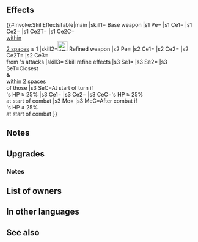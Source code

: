 {{Weapon Infobox
|tagid=SID_虚ろな槍
|weaponName=Bereft Lance
|image=wep_lc102
|weaponType=Lance
|might=16
|range=1
|effect=Grants Def+3. Grants Atk/Def+X during combat. (Calculates X based on number of allies within 2 spaces of unit: 0 allies grants +6; 1 ally grants +4; 2 allies grants +2; ≥3 allies grants +0.) If the number of allies within 2 spaces is ≤ 1, neutralizes foe's bonuses (from skills like Fortify, Rally, etc.) during combat.
|cost=400
|exclusive=1
|statModifiers=0,16,0,3,0
|required=Silver Lance
|intID=2548
|sort=537
|effectRange=2
|value=20
|timingID=1
|abilityID=151
|randomTimestamp=2021-06-07T07:00:00Z
|randomMinLv=31
|refinePaths=default
|refineSP=400
|refineMedals=500
|refineDews=200
|upgradedEffect=Grants Def+3. Grants Atk/Spd/Def/Res+X to unit (calculates X based on number of allies adjacent to unit: 0 allies grants +10; 1 ally grants +8; 2 allies grants +6; ≥3 allies grants +4), neutralizes foe's bonuses, and reduces damage from foe's attacks by 20% of unit's Def during combat (excluding area-of-effect Specials).
|refineStatsSkill1=3,0,0,0,0
|effectSkill1=At start of turn, if unit's HP ≥ 25%, inflicts Atk/Def-7 and【Exposure】on closest foes and any foes within 2 spaces of those foes through their next actions.<br><br>At start of combat, if unit's HP ≥ 25%, grants Atk/Spd/Def/Res+5 to unit and unit makes a guaranteed follow-up attack during combat, and restores 7 HP to unit after combat.<br><br>【Exposure】<br>Foe's attacks deal +10 damage.
|properties=random_owner
}}
==Effects==
{{#invoke:SkillEffectsTable|main
|skill1={{SCi|weapon}} Base weapon
|s1 Pe={{Eft|Stat Boosts|Def|3}}
|s1 Ce1={{Eft|Temporary buffs|Atk/Def|6 - (2 x {{Tgt|Allies}}<br>[[within 2 spaces]])|min=0}}
|s1 Ce2={{Eft|Neutralize Bonuses}}
|s1 Ce2T={{Tgt|Foe}}
|s1 Ce2C={{Tgt|Allies}}<br>[[within 2 spaces|within<br>2 spaces]] ≤ 1
|skill2=[[File:Attack Plus W.png|x26px|class=inline-icon]] Refined weapon
|s2 Pe={{Eft|Stat Boosts|Def|3}}
|s2 Ce1={{Eft|Temporary buffs|Atk/Spd/Def/Res|10 - (2 x [[Adjacent]]<br>{{Tgt|Allies}})|min=0}}
|s2 Ce2={{Eft|Neutralize Bonuses}}
|s2 Ce2T={{Tgt|Foe}}
|s2 Ce3={{Eft|Damage Reduction|20% of {{Tgt|Unit}}'s Def}}<br>from {{Tgt|Foe}}'s attacks
|skill3={{Si|Bereft Lance|refine=Skill1}} Skill refine effects
|s3 Se1={{Eft|Penalties|Atk/Def|7}}
|s3 Se2={{SEt|Exposure}}
|s3 SeT=Closest {{Tgt|Foes}}<br>'''&''' {{Tgt|Foes}}<br>[[within 2 spaces]]<br>of those {{Tgt|Foes}}
|s3 SeC=At start of turn if<br>{{Tgt|Unit}}'s HP ≥ 25%
|s3 Ce1={{Eft|Temporary buffs|Atk/Spd/Def/Res|5}}
|s3 Ce2={{Eft|Guaranteed Follow-Ups}}
|s3 CeC={{Tgt|Unit}}'s HP ≥ 25%<br>at start of combat
|s3 Me={{Eft|Heal|7}}
|s3 MeC=After combat if<br>{{Tgt|Unit}}'s HP ≥ 25%<br>at start of combat
}}

==Notes==
{{Temporary buffs}}
{{Bonus neutralization}}
==Upgrades==
{{Weapon Upgrade List}}
===Notes===
{{FlatDamageReduction}}
{{Penalties|name={{St|Bereft Lance|refine=Skill1}}}}
{{Exposure|name={{St|Bereft Lance|refine=Skill1}}}}
{{Guaranteed follow-up interaction|name={{St|Bereft Lance|refine=Skill1}}}}
{{After combat healing|name={{St|Bereft Lance|refine=Skill1}}}}

==List of owners==
{{Skill Hero List}}
==In other languages==
{{OtherLanguages
|japanese=虚ろな槍
|german=Lanze der Trauer
|spanishEU=Lanza de luto
|spanishLA=Lanza de luto
|french=Lance endeuillée
|italian=Lancia del lutto
|chineseTW=虛無之槍
|portuguese=Lança de luto
}}
==See also==
{{See also skills|cond=Description LIKE '%number of allies within 2 spaces is ≤ 1%' OR Description LIKE '%at start of turn%【Exposure】%est foes%'}}
{{Weapons Navbox}}